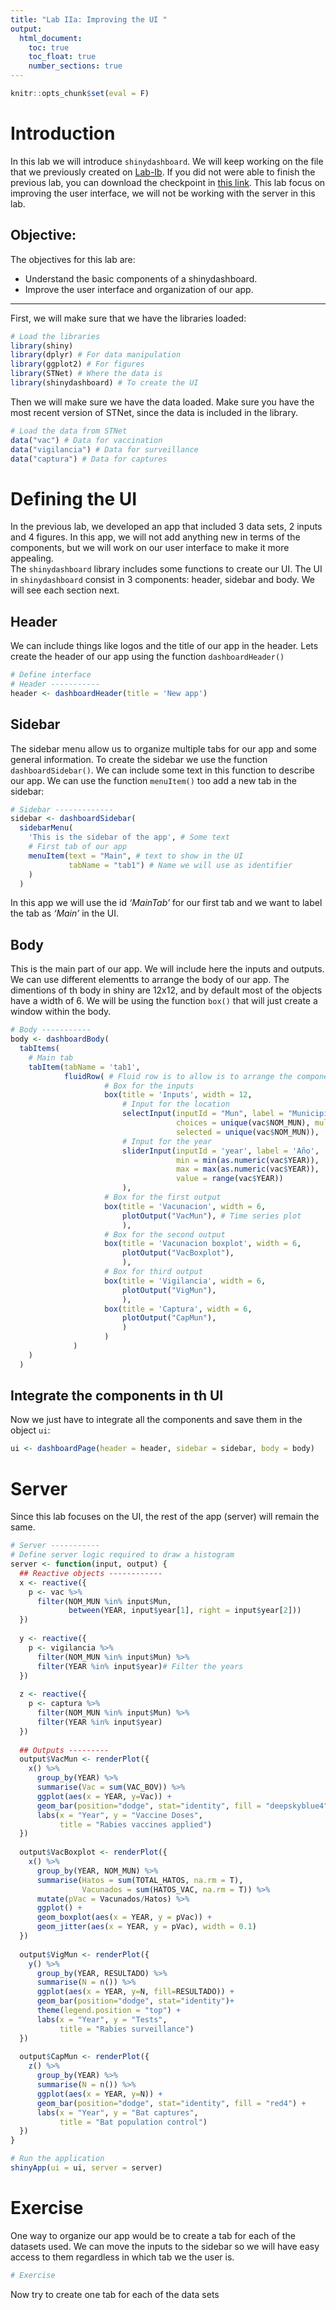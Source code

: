 ```yaml
---
title: "Lab IIa: Improving the UI "
output:
  html_document:
    toc: true
    toc_float: true
    number_sections: true
---
```


```r
knitr::opts_chunk$set(eval = F)
```

# Introduction

In this lab we will introduce `shinydashboard`. We will keep working on the file that we previously created on [Lab-Ib](Lab_Ib.html). If you did not were able to finish the previous lab, you can download the checkpoint in [this link](https://ucdavis.box.com/s/gtr5c4qotr787htvessx4fwsjq3rl4f6). This lab focus on improving the user interface, we will not be working with the server in this lab.  

## Objective:  

The objectives for this lab are:  
  
  - Understand the basic components of a shinydashboard.
  - Improve the user interface and organization of our app.

------------------------------

First, we will make sure that we have the libraries loaded:

```r
# Load the libraries
library(shiny)
library(dplyr) # For data manipulation
library(ggplot2) # For figures
library(STNet) # Where the data is
library(shinydashboard) # To create the UI
```

Then we will make sure we have the data loaded. Make sure you have the most recent version of STNet, since the data is included in the library.  

```r
# Load the data from STNet
data("vac") # Data for vaccination
data("vigilancia") # Data for surveillance
data("captura") # Data for captures
```

# Defining the UI

In the previous lab, we developed an app that included 3 data sets, 2 inputs and 4 figures. In this app, we will not add anything new in terms of the components, but we will work on our user interface to make it more appealing.  
The `shinydashboard` library includes some functions to create our UI. The UI in `shinydashboard` consist in 3 components: header, sidebar and body. We will see each section next.

## Header

We can include things like logos and the title of our app in the header. Lets create the header of our app using the function `dashboardHeader()`  

```r
# Define interface
# Header -----------
header <- dashboardHeader(title = 'New app')
```


## Sidebar

The sidebar menu allow us to organize multiple tabs for our app and some general information. To create the sidebar we use the function `dashboardSidebar()`. We can include some text in this function to describe our app. We can use the function `menuItem()` too add a new tab in the sidebar:

```r
# Sidebar -------------
sidebar <- dashboardSidebar(
  sidebarMenu(
    'This is the sidebar of the app', # Some text
    # First tab of our app
    menuItem(text = "Main", # text to show in the UI
             tabName = "tab1") # Name we will use as identifier
    )
  )
```

In this app we will use the id *'MainTab'* for our first tab and we want to label the tab as *'Main'* in the UI.  

## Body

This is the main part of our app. We will include here the inputs and outputs. We can use different elementts to arrange the body of our app. The dimentions of th body in shiny are 12x12, and by default most of the objects have a width of 6. We will be using the function `box()` that will just create a window within the body.

```r
# Body -----------
body <- dashboardBody(
  tabItems(
    # Main tab
    tabItem(tabName = 'tab1',
            fluidRow( # Fluid row is to allow is to arrange the components in rows
                     # Box for the inputs
                     box(title = 'Inputs', width = 12,
                         # Input for the location
                         selectInput(inputId = "Mun", label = "Municipios:", 
                                     choices = unique(vac$NOM_MUN), multiple = T, 
                                     selected = unique(vac$NOM_MUN)),
                         # Input for the year
                         sliderInput(inputId = 'year', label = 'Año', 
                                     min = min(as.numeric(vac$YEAR)), 
                                     max = max(as.numeric(vac$YEAR)), 
                                     value = range(vac$YEAR))
                         ),
                     # Box for the first output
                     box(title = 'Vacunacion', width = 6,
                         plotOutput("VacMun"), # Time series plot
                         ),
                     # Box for the second output
                     box(title = 'Vacunacion boxplot', width = 6,
                         plotOutput("VacBoxplot"), 
                         ),
                     # Box for third output
                     box(title = 'Vigilancia', width = 6,
                         plotOutput("VigMun"), 
                         ),
                     box(title = 'Captura', width = 6,
                         plotOutput("CapMun"), 
                         )
                     )
              )
    )
  )
```

## Integrate the components in th UI

Now we just have to integrate all the components and save them in the object `ui`:

```r
ui <- dashboardPage(header = header, sidebar = sidebar, body = body)
```

# Server

Since this lab focuses on the UI, the rest of the app (server) will remain the same.

```r
# Server -----------
# Define server logic required to draw a histogram
server <- function(input, output) {
  ## Reactive objects ------------
  x <- reactive({
    p <- vac %>% 
      filter(NOM_MUN %in% input$Mun,
             between(YEAR, input$year[1], right = input$year[2]))
  })
  
  y <- reactive({
    p <- vigilancia %>% 
      filter(NOM_MUN %in% input$Mun) %>%
      filter(YEAR %in% input$year)# Filter the years
  })
  
  z <- reactive({
    p <- captura %>%
      filter(NOM_MUN %in% input$Mun) %>%
      filter(YEAR %in% input$year)
  })
  
  ## Outputs ---------
  output$VacMun <- renderPlot({
    x() %>% 
      group_by(YEAR) %>% 
      summarise(Vac = sum(VAC_BOV)) %>% 
      ggplot(aes(x = YEAR, y=Vac)) +
      geom_bar(position="dodge", stat="identity", fill = "deepskyblue4") +
      labs(x = "Year", y = "Vaccine Doses",
           title = "Rabies vaccines applied")
  })
  
  output$VacBoxplot <- renderPlot({
    x() %>% 
      group_by(YEAR, NOM_MUN) %>% 
      summarise(Hatos = sum(TOTAL_HATOS, na.rm = T),
                Vacunados = sum(HATOS_VAC, na.rm = T)) %>% 
      mutate(pVac = Vacunados/Hatos) %>% 
      ggplot() +
      geom_boxplot(aes(x = YEAR, y = pVac)) +
      geom_jitter(aes(x = YEAR, y = pVac), width = 0.1)
  })
  
  output$VigMun <- renderPlot({
    y() %>%
      group_by(YEAR, RESULTADO) %>%
      summarise(N = n()) %>%
      ggplot(aes(x = YEAR, y=N, fill=RESULTADO)) +
      geom_bar(position="dodge", stat="identity")+
      theme(legend.position = "top") +
      labs(x = "Year", y = "Tests",
           title = "Rabies surveillance")
  })
  
  output$CapMun <- renderPlot({
    z() %>%
      group_by(YEAR) %>%
      summarise(N = n()) %>%
      ggplot(aes(x = YEAR, y=N)) +
      geom_bar(position="dodge", stat="identity", fill = "red4") +
      labs(x = "Year", y = "Bat captures",
           title = "Bat population control")
  })
}

# Run the application 
shinyApp(ui = ui, server = server)
```

# Exercise

One way to organize our app would be to create a tab for each of the datasets used. We can move the inputs to the sidebar so we will have easy access to them regardless in which tab we the user is. 

```r
# Exercise
```

  
Now try to create one tab for each of the data sets
  
  


